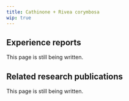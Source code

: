 ---
title: Cathinone + Rivea corymbosa
wip: true
---

## Experience reports

This page is still being written.

## Related research publications

This page is still being written.

